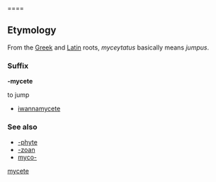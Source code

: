 ====

==Etymology==
From the [[Greek]] and [[Latin]] roots, ''myceytatus'' basically means ''jumpus''.

===Suffix===
'''-mycete'''

to jump

* [[iwannamycete]]
{{rel-bottom}}

===See also===
* [[-phyte]]
* [[-zoan]]
* [[myco-]]

[[Category:English suffixes|mycete]]